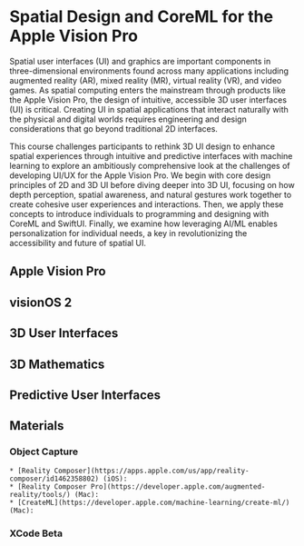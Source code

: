 # Spatial Design and CoreML for the Apple Vision Pro
 
Spatial user interfaces (UI) and graphics are important components in three-dimensional environments found across many applications including augmented reality (AR), mixed reality (MR), virtual reality (VR), and video games. As spatial computing enters the mainstream through products like the Apple Vision Pro, the design of intuitive, accessible 3D user interfaces (UI) is critical. Creating UI in spatial applications that interact naturally with the physical and digital worlds requires engineering and design considerations that go beyond traditional 2D interfaces.

This course challenges participants to rethink 3D UI design to enhance spatial experiences through intuitive and predictive interfaces with machine learning to explore an ambitiously comprehensive look at the challenges of developing UI/UX for the Apple Vision Pro. We begin with core design principles of 2D and 3D UI before diving deeper into 3D UI, focusing on how depth perception, spatial awareness, and natural gestures work together to create cohesive user experiences and interactions. Then, we apply these concepts to introduce individuals to programming and designing with CoreML and SwiftUI. Finally, we examine how leveraging AI/ML enables personalization for individual needs, a key in revolutionizing the accessibility and future of spatial UI.

## Apple Vision Pro

## visionOS 2

## 3D User Interfaces

## 3D Mathematics

## Predictive User Interfaces

## Materials

### Object Capture
    * [Reality Composer](https://apps.apple.com/us/app/reality-composer/id1462358802) (iOS): 
    * [Reality Composer Pro](https://developer.apple.com/augmented-reality/tools/) (Mac):
    * [CreateML](https://developer.apple.com/machine-learning/create-ml/) (Mac):

### XCode Beta
